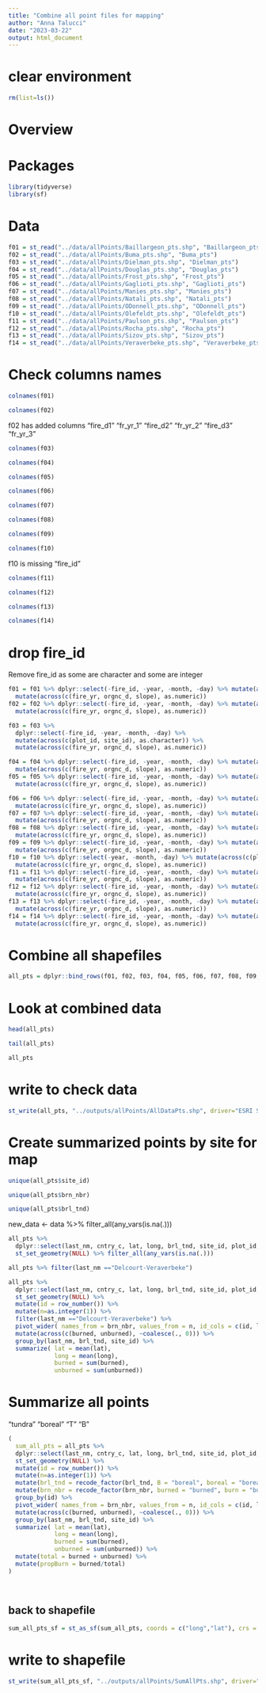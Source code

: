 ```yaml
---
title: "Combine all point files for mapping"
author: "Anna Talucci"
date: "2023-03-22"
output: html_document
---
```

# clear environment
```r
rm(list=ls())
```

# Overview

# Packages
```r
library(tidyverse)
library(sf)
```

# Data
```r
f01 = st_read("../data/allPoints/Baillargeon_pts.shp", "Baillargeon_pts") 
f02 = st_read("../data/allPoints/Buma_pts.shp", "Buma_pts") 
f03 = st_read("../data/allPoints/Dielman_pts.shp", "Dielman_pts") 
f04 = st_read("../data/allPoints/Douglas_pts.shp", "Douglas_pts") 
f05 = st_read("../data/allPoints/Frost_pts.shp", "Frost_pts") 
f06 = st_read("../data/allPoints/Gaglioti_pts.shp", "Gaglioti_pts") 
f07 = st_read("../data/allPoints/Manies_pts.shp", "Manies_pts") 
f08 = st_read("../data/allPoints/Natali_pts.shp", "Natali_pts") 
f09 = st_read("../data/allPoints/ODonnell_pts.shp", "ODonnell_pts") 
f10 = st_read("../data/allPoints/Olefeldt_pts.shp", "Olefeldt_pts") 
f11 = st_read("../data/allPoints/Paulson_pts.shp", "Paulson_pts")
f12 = st_read("../data/allPoints/Rocha_pts.shp", "Rocha_pts") 
f13 = st_read("../data/allPoints/Sizov_pts.shp", "Sizov_pts") 
f14 = st_read("../data/allPoints/Veraverbeke_pts.shp", "Veraverbeke_pts") 
```

# Check columns names
```r
colnames(f01)
```

```r
colnames(f02)
```
f02 has added columns "fire_d1"  "fr_yr_1"  "fire_d2"  "fr_yr_2"  "fire_d3"  "fr_yr_3" 
```r
colnames(f03)
```
```r
colnames(f04)

```
```r
colnames(f05)
```
```r
colnames(f06)
```
```r
colnames(f07)
```
```r
colnames(f08)
```
```r
colnames(f09)
```
```r
colnames(f10)
```
f10 is missing "fire_id"
```r
colnames(f11)
```

```r
colnames(f12)
```
```r
colnames(f13)
```
```r
colnames(f14)
```


# drop fire_id
Remove fire_id as some are character and some are integer
```r
f01 = f01 %>% dplyr::select(-fire_id, -year, -month, -day) %>% mutate(across(c(plot_id, site_id), as.character)) %>% 
  mutate(across(c(fire_yr, orgnc_d, slope), as.numeric))
f02 = f02 %>% dplyr::select(-fire_id, -year, -month, -day) %>% mutate(across(c(plot_id, site_id), as.character))%>% 
  mutate(across(c(fire_yr, orgnc_d, slope), as.numeric))
```

```r
f03 = f03 %>% 
  dplyr::select(-fire_id, -year, -month, -day) %>% 
  mutate(across(c(plot_id, site_id), as.character)) %>% 
  mutate(across(c(fire_yr, orgnc_d, slope), as.numeric))
```

```r
f04 = f04 %>% dplyr::select(-fire_id, -year, -month, -day) %>% mutate(across(c(plot_id, site_id), as.character))%>% 
  mutate(across(c(fire_yr, orgnc_d, slope), as.numeric))
f05 = f05 %>% dplyr::select(-fire_id, -year, -month, -day) %>% mutate(across(c(plot_id, site_id), as.character))%>% 
  mutate(across(c(fire_yr, orgnc_d, slope), as.numeric))
```
```r
f06 = f06 %>% dplyr::select(-fire_id, -year, -month, -day) %>% mutate(across(c(plot_id, site_id), as.character))%>% 
  mutate(across(c(fire_yr, orgnc_d, slope), as.numeric))
f07 = f07 %>% dplyr::select(-fire_id, -year, -month, -day) %>% mutate(across(c(plot_id, site_id), as.character))%>% 
  mutate(across(c(fire_yr, orgnc_d, slope), as.numeric))
f08 = f08 %>% dplyr::select(-fire_id, -year, -month, -day) %>% mutate(across(c(plot_id, site_id), as.character))%>% 
  mutate(across(c(fire_yr, orgnc_d, slope), as.numeric))
f09 = f09 %>% dplyr::select(-fire_id, -year, -month, -day) %>% mutate(across(c(plot_id, site_id), as.character))%>% 
  mutate(across(c(fire_yr, orgnc_d, slope), as.numeric))
f10 = f10 %>% dplyr::select(-year, -month, -day) %>% mutate(across(c(plot_id, site_id), as.character))%>% 
  mutate(across(c(fire_yr, orgnc_d, slope), as.numeric))
f11 = f11 %>% dplyr::select(-fire_id, -year, -month, -day) %>% mutate(across(c(plot_id, site_id), as.character))%>% 
  mutate(across(c(fire_yr, orgnc_d, slope), as.numeric))
f12 = f12 %>% dplyr::select(-fire_id, -year, -month, -day) %>% mutate(across(c(plot_id, site_id), as.character))%>% 
  mutate(across(c(fire_yr, orgnc_d, slope), as.numeric))
f13 = f13 %>% dplyr::select(-fire_id, -year, -month, -day) %>% mutate(across(c(plot_id, site_id), as.character))%>% 
  mutate(across(c(fire_yr, orgnc_d, slope), as.numeric))
f14 = f14 %>% dplyr::select(-fire_id, -year, -month, -day) %>% mutate(across(c(plot_id, site_id), as.character))%>% 
  mutate(across(c(fire_yr, orgnc_d, slope), as.numeric))
```



# Combine all shapefiles
```r
all_pts = dplyr::bind_rows(f01, f02, f03, f04, f05, f06, f07, f08, f09, f10, f11, f12, f13, f14)
```

# Look at combined data
```r
head(all_pts)
```

```r
tail(all_pts)
```

```r
all_pts
```



# write to check data
```r
st_write(all_pts, "../outputs/allPoints/AllDataPts.shp", driver="ESRI Shapefile") 
```

# Create summarized points by site for map

```r
unique(all_pts$site_id)
```
```r
unique(all_pts$brn_nbr)
```
```r
unique(all_pts$brl_tnd)
```
new_data <- data %>% filter_all(any_vars(is.na(.))) 
```r
all_pts %>% 
  dplyr::select(last_nm, cntry_c, lat, long, brl_tnd, site_id, plot_id, brn_nbr, geometry) %>%
  st_set_geometry(NULL) %>% filter_all(any_vars(is.na(.))) 
```

```r
all_pts %>% filter(last_nm =="Delcourt-Veraverbeke")
```


```r
all_pts %>% 
  dplyr::select(last_nm, cntry_c, lat, long, brl_tnd, site_id, plot_id, fire_yr, brn_nbr, geometry) %>%
  st_set_geometry(NULL) %>%
  mutate(id = row_number()) %>%
  mutate(n=as.integer(1)) %>%
  filter(last_nm =="Delcourt-Veraverbeke") %>%
  pivot_wider( names_from = brn_nbr, values_from = n, id_cols = c(id, last_nm, cntry_c, lat, long, brl_tnd, site_id, plot_id, fire_yr)) %>%
  mutate(across(c(burned, unburned), ~coalesce(., 0))) %>%
  group_by(last_nm, brl_tnd, site_id) %>%
  summarize( lat = mean(lat),
             long = mean(long),
             burned = sum(burned),
             unburned = sum(unburned))
```

# Summarize all points
"tundra" "boreal" "T"      "B"  
```r
(
  sum_all_pts = all_pts %>% 
  dplyr::select(last_nm, cntry_c, lat, long, brl_tnd, site_id, plot_id, fire_yr, brn_nbr, geometry) %>%
  st_set_geometry(NULL) %>%
  mutate(id = row_number()) %>%
  mutate(n=as.integer(1)) %>%
  mutate(brl_tnd = recode_factor(brl_tnd, B = "boreal", boreal = "boreal", "T" = "tundra", tundra = "tundra")) %>%
  mutate(brn_nbr = recode_factor(brn_nbr, burned = "burned", burn = "burned", Burned = "burned", Burn = "burned", '72burn' = "burned", Unburn = 'unburned', unburn = 'unburned', unburned = 'unburned')) %>%
  group_by(id) %>%
  pivot_wider( names_from = brn_nbr, values_from = n, id_cols = c(id, last_nm, cntry_c, lat, long, brl_tnd, site_id, plot_id, fire_yr)) %>%
  mutate(across(c(burned, unburned), ~coalesce(., 0))) %>%
  group_by(last_nm, brl_tnd, site_id) %>%
  summarize( lat = mean(lat),
             long = mean(long),
             burned = sum(burned),
             unburned = sum(unburned)) %>%
  mutate(total = burned + unburned) %>%
  mutate(propBurn = burned/total)
)

 

```

## back to shapefile
```r
sum_all_pts_sf = st_as_sf(sum_all_pts, coords = c("long","lat"), crs = 4326, remove = FALSE)
```

# write to shapefile
```r
st_write(sum_all_pts_sf, "../outputs/allPoints/SumAllPts.shp", driver="ESRI Shapefile")
```

